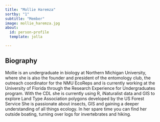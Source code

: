 ```yaml
---
title: "Mollie Haremza"
sortby: "1"
subtitle: "Member"
image: mollie_haremza.jpg
about:
  id: person-profile
  template: jolla

---
```


:::{#person-profile}
:::

## Biography
Mollie is an undergraduate in biology at Northern Michigan University, where she is also the founder and president of the entomology club, the outreach coordinator for the NMU EcoReps and is currently working at the University of Florida through the Research Experience for Undergraduates program.  With the CDL she is currently using R, iNaturalist data and GIS to explore Land Type Association polygons developed by the US Forest Service She is passionate about insects, GIS and gaining a deeper understanding of all things ecology.  In her spare time you can find her outside boating, turning over logs for invertebrates and hiking.


